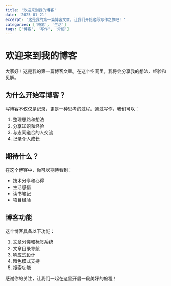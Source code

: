 ```yaml
---
title: '欢迎来到我的博客'
date: '2025-01-21'
excerpt: '这是我的第一篇博客文章，让我们开始这段写作之旅吧！'
categories: ['随笔', '生活']
tags: ['博客', '写作', '介绍']
---
```


# 欢迎来到我的博客

大家好！这是我的第一篇博客文章。在这个空间里，我将会分享我的想法、经验和见解。

## 为什么开始写博客？

写博客不仅仅是记录，更是一种思考的过程。通过写作，我们可以：

1. 整理思路和想法
2. 分享知识和经验
3. 与志同道合的人交流
4. 记录个人成长

## 期待什么？

在这个博客中，你可以期待看到：

- 技术分享和心得
- 生活感悟
- 读书笔记
- 项目经验

## 博客功能

这个博客具备以下功能：

1. 文章分类和标签系统
2. 文章目录导航
3. 响应式设计
4. 暗色模式支持
5. 搜索功能

感谢你的关注，让我们一起在这里开启一段美好的旅程！